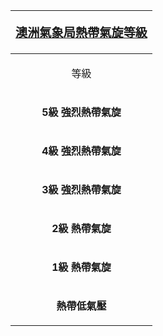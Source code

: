 {| id="toc" style="float:right; margin-left:1.5em; clear:both; width:26em"
! colspan="7"  align=center | <big>[[澳洲氣象局]][[熱帶氣旋]][[熱帶氣旋等級|等級]]</big>
|- align=center
! rowspan=2| 等級 !! colspan=2|風速
|-  style="background: lightgray" align=center
| 持續風速 || 陣風
|- align="right" style="background: #{{storm colour|cat5}}"
| '''5級 強烈熱帶氣旋''' || ≥108[[節 (單位)|節]]<br/>≥199[[公里每小時]] || ≥152[[節 (單位)|節]]<br/>≥281[[公里每小時]]
|- align="right" style="background: #{{storm colour|cat3}}"
| '''4級 強烈熱帶氣旋''' || 86-107節<br>158-198公里每小時 || 122-151節<br>226-280公里每小時
|- align="right" style="background: #{{storm colour|cat1}}"
| '''3級 強烈熱帶氣旋''' || 64-85節<br>118-157公里每小時 || 90-121節<br>167-225公里每小時
|- align="right" style="background: #{{storm colour|STS}}"
| '''2級 熱帶氣旋''' || 48-63節<br>88-117公里每小時 || 68-89節<br>126-166公里每小時
|- align="right" style="background: #{{storm colour|storm}}"
| '''1級 熱帶氣旋''' || 34-47節<br>63-87公里每小時 || 49-67節<br>91-125公里每小時
|- align="right" style="background: #{{storm colour|depression}}"
| '''熱帶低氣壓''' || ≤33節<br>≤62公里每小時 || ≤48節<br>≤90公里每小時
|}<noinclude>
[[Category:飓风模板|{{PAGENAME}}]]
[[Category:熱帶氣旋模板|{{PAGENAME}}]]
</noinclude>